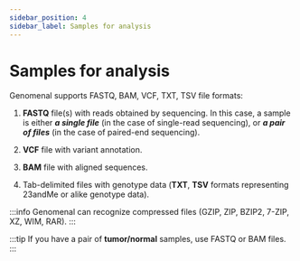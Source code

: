 ```yaml
---
sidebar_position: 4
sidebar_label: Samples for analysis
---
```


# Samples for analysis

Genomenal supports FASTQ, BAM, VCF, TXT, TSV file formats:

1. **FASTQ** file(s) with reads obtained by sequencing. In this case, a sample is either ***a single file***
(in the case of single-read sequencing), or ***a pair of files*** (in the case of paired-end sequencing).

3. **VCF** file with variant annotation.

4. **BAM** file with aligned sequences.

5. Tab-delimited files with genotype data (**TXT**, **TSV** formats representing 23andMe or alike genotype data).

:::info
Genomenal can recognize compressed files (GZIP, ZIP, BZIP2, 7-ZIP, XZ, WIM, RAR).
:::

:::tip
If you have a pair of **tumor/normal** samples, use FASTQ or BAM files.
:::


<TipForCNV />
